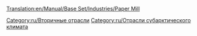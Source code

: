 [[Translation:en/Manual/Base Set/Industries/Paper Mill]]

{{ru/Промышленность| имя=Бумажная фабрика
| Изображение=en/Papermill.png
| Климат=[[ru/Manual/Климат#Субарктический|Субарктический]]
| Принимает=[[ru/Manual/Base Set/Cargos/Древесина|Древесина]]
| Производит=[[ru/Manual/Base Set/Cargos/Бумага|Бумага]]
| Примечания=отсутствует в других [[ru/Manual/Климат|климатах]]
}}

{{ru/Navbox Промышленность}}

[[Category:ru/Вторичные отрасли]]
[[Category:ru/Отрасли субарктического климата]]
